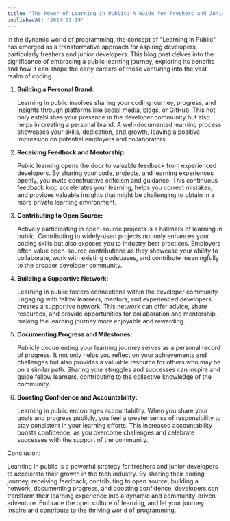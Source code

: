 ```yaml
---
title: "The Power of Learning in Public: A Guide for Freshers and Junior Developers"
publishedAt: "2024-01-19"
---
```


In the dynamic world of programming, the concept of "Learning in Public" has emerged as a transformative approach for aspiring developers, particularly freshers and junior developers. This blog post delves into the significance of embracing a public learning journey, exploring its benefits and how it can shape the early careers of those venturing into the vast realm of coding.

1. **Building a Personal Brand:**
    
    Learning in public involves sharing your coding journey, progress, and insights through platforms like social media, blogs, or GitHub. This not only establishes your presence in the developer community but also helps in creating a personal brand. A well-documented learning process showcases your skills, dedication, and growth, leaving a positive impression on potential employers and collaborators.
    
2. **Receiving Feedback and Mentorship:**
    
    Public learning opens the door to valuable feedback from experienced developers. By sharing your code, projects, and learning experiences openly, you invite constructive criticism and guidance. This continuous feedback loop accelerates your learning, helps you correct mistakes, and provides valuable insights that might be challenging to obtain in a more private learning environment.
    
3. **Contributing to Open Source:**
    
    Actively participating in open-source projects is a hallmark of learning in public. Contributing to widely-used projects not only enhances your coding skills but also exposes you to industry best practices. Employers often value open-source contributions as they showcase your ability to collaborate, work with existing codebases, and contribute meaningfully to the broader developer community.
    
4. **Building a Supportive Network:**
    
    Learning in public fosters connections within the developer community. Engaging with fellow learners, mentors, and experienced developers creates a supportive network. This network can offer advice, share resources, and provide opportunities for collaboration and mentorship, making the learning journey more enjoyable and rewarding.
    
5. **Documenting Progress and Milestones:**
    
    Publicly documenting your learning journey serves as a personal record of progress. It not only helps you reflect on your achievements and challenges but also provides a valuable resource for others who may be on a similar path. Sharing your struggles and successes can inspire and guide fellow learners, contributing to the collective knowledge of the community.
    
6. **Boosting Confidence and Accountability:**
    
    Learning in public encourages accountability. When you share your goals and progress publicly, you feel a greater sense of responsibility to stay consistent in your learning efforts. This increased accountability boosts confidence, as you overcome challenges and celebrate successes with the support of the community.
    

Conclusion:

Learning in public is a powerful strategy for freshers and junior developers to accelerate their growth in the tech industry. By sharing their coding journey, receiving feedback, contributing to open source, building a network, documenting progress, and boosting confidence, developers can transform their learning experience into a dynamic and community-driven adventure. Embrace the open culture of learning, and let your journey inspire and contribute to the thriving world of programming.